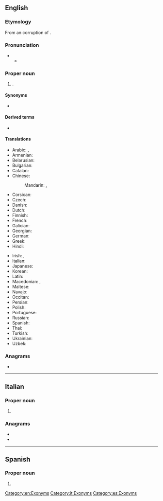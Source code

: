 {{also|Nicósia}}
==English==
{{wikipedia}}

===Etymology===
From an {{bor|en|fro|-}} corruption of {{der|en|grc|Λευκωσία}}.

===Pronunciation===
* {{IPA|en|/ˌnɪkəˈsiːə/}}
** {{audio|en|LL-Q1860 (eng)-Vealhurl-Nicosia.wav|Audio (UK)}}

===Proper noun===
{{en-proper noun}}

# {{place|en|capital city|c/Cyprus|;|capital city|c/Northern Cyprus}}.

====Synonyms====
* {{l|en|Lefkosia}}

====Derived terms====
* {{l|en|Nicosian}}

====Translations====
{{trans-top|capital of Cyprus}}
* Arabic: {{t|ar|نِيقُوسِيَا|f|tr=nīqōsiyā}}, {{t|ar|لِفْقُسِيَة|f}} {{qualifier|archaic}}
* Armenian: {{t|hy|Նիկոսիա}}
* Belarusian: {{t|be|Нікасі́я|f}}
* Bulgarian: {{t|bg|Нико́зия|f}}
* Catalan: {{t|ca|Nicòsia|f}}
* Chinese:
*: Mandarin: {{t+|cmn|尼科西亞}}, {{t+|cmn|尼科西亚|tr=Níkēxīyǎ}}
* Corsican: {{t|co|Nicosia|f}}
* Czech: {{t+|cs|Nikósie|f}}
* Danish: {{t|da|Nicosia}}
* Dutch: {{t|nl|Nicosia|n}}
* Finnish: {{t+|fi|Nikosia}}
* French: {{t+|fr|Nicosie}}
* Galician: {{t+|gl|Nicosia|f}}
* Georgian: {{t|ka|ნიქოზია}}
* German: {{t+|de|Nikosia}}
* Greek: {{t+|el|Λευκωσία|f}}
* Hindi: {{t|hi|निकोसिया}}
{{trans-mid}}
* Irish: {{t|ga|Niocóis|f|alt=an Niocóis}}, {{t|ga|Leafcóis|f|alt=an Leafcóis}}
* Italian: {{t|it|Nicosia|f}}
* Japanese: {{t|ja|ニコシア|tr=Nikoshia}}
* Korean: {{t|ko|^니코시아}}
* Latin: {{t|la|Nicosia|f}}
* Macedonian: {{t|mk|Никозија|f}}, {{t|mk|Левкозија|f}}
* Maltese: {{t|mt|Nikosija}}
* Navajo: {{t|nv|Nikʼóósiya}}
* Occitan: {{t|oc|Nicosia|f}}
* Persian: {{t|fa|نیکوزیا|tr=nikozyâ}}
* Polish: {{t+|pl|Nikozja|f}}
* Portuguese: {{t+|pt|Nicósia|f}}
* Russian: {{t|ru|Никоси́я|f}}
* Spanish: {{t+|es|Nicosia}}
* Thai: {{t|th|นิโคเซีย}}
* Turkish: {{t+|tr|Lefkoşa}}
* Ukrainian: {{t|uk|Нікосі́я|f}}
* Uzbek: {{t|uz|Nikosiya}}
{{trans-bottom}}

===Anagrams===
* {{anagrams|en|a=aciinos|Nicasio}}

[[Category:en:Exonyms]]

----

==Italian==
{{wikipedia|lang=it}}

===Proper noun===
{{it-proper noun|f}}

# {{place|it|capital city|c/Cyprus|;|capital city|c/Northern Cyprus|t1=Nicosia}}

===Anagrams===
* {{l|it|acinosi}}
* {{l|it|cianosi}}

[[Category:it:Exonyms]]

----

==Spanish==

===Proper noun===
{{es-proper noun}}

# {{place|es|capital city|c/Cyprus|;|capital city|c/Northern Cyprus|t1=Nicosia}}

[[Category:es:Exonyms]]
